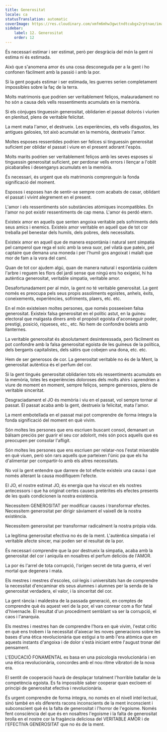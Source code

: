 ```yaml
---
title: Generositat
locale: ca
statusTranslation: automatic
coverImage: https://res.cloudinary.com/xmfm6mhw3gwctndtcubgx2rptnae/image/upload/v1740337243/small_cover_educacion_fundamental_a051170f1c.webp
sidebar:
    label: 12. Generositat
    order: 12
---
```

És necessari estimar i ser estimat, però per desgràcia del món la gent ni estima ni és estimada.

Això que s'anomena amor és una cosa desconeguda per a la gent i ho confonen fàcilment amb la passió i amb la por.

Si la gent pogués estimar i ser estimada, les guerres serien completament impossibles sobre la faç de la terra.

Molts matrimonis que podrien ser veritablement feliços, malauradament no ho són a causa dels vells ressentiments acumulats en la memòria.

Si els cònjuges tinguessin generositat, oblidarien el passat dolorós i viurien en plenitud, plens de veritable felicitat.

La ment mata l'amor, el destrueix. Les experiències, els vells disgustos, les antigues gelosies, tot això acumulat en la memòria, destrueix l'amor.

Moltes esposes ressentides podrien ser felices si tinguessin generositat suficient per oblidar el passat i viure en el present adorant l'espòs.

Molts marits podrien ser veritablement feliços amb les seves esposes si tinguessin generositat suficient, per perdonar vells errors i llençar a l'oblit picabaralles i desenganys acumulats en la memòria.

És necessari, és urgent que els matrimonis comprenguin la fonda significació del moment.

Esposos i esposes han de sentir-se sempre com acabats de casar, oblidant el passat i vivint alegrement en el present.

L'amor i els ressentiments són substàncies atòmiques incompatibles. En l'amor no pot existir ressentiments de cap mena. L'amor és perdó etern.

Existeix amor en aquells que senten angoixa veritable pels sofriments dels seus amics i enemics. Existeix amor veritable en aquell que de tot cor treballa pel benestar dels humils, dels pobres, dels necessitats.

Existeix amor en aquell que de manera espontània i natural sent simpatia pel camperol que rega el solc amb la seva suor, pel vilatà que pateix, pel captaire que demana una moneda i per l'humil gos angoixat i malalt que mor de fam a la vora del camí.

Quan de tot cor ajudem algú, quan de manera natural i espontània cuidem l'arbre i reguem les flors del jardí sense que ningú ens ho exigeixi, hi ha autèntica generositat, veritable simpatia, veritable amor.

Desafortunadament per al món, la gent no té veritable generositat. La gent només es preocupa pels seus propis assoliments egoistes, anhels, èxits, coneixements, experiències, sofriments, plaers, etc. etc.

En el món existeixen moltes persones, que només posseeixen falsa generositat. Existeix falsa generositat en el polític astut, en la guineu electoral que malgasta diners amb el propòsit egoista d'aconseguir poder, prestigi, posició, riqueses, etc., etc. No hem de confondre bolets amb llanternes.

La veritable generositat és absolutament desinteressada, però fàcilment es pot confondre amb la falsa generositat egoista de les guineus de la política, dels bergants capitalistes, dels sàtirs que cobejen una dona, etc. etc.

Hem de ser generosos de cor. La generositat veritable no és de la Ment, la generositat autèntica és el perfum del cor.

Si la gent tingués generositat oblidarien tots els ressentiments acumulats en la memòria, totes les experiències doloroses dels molts ahirs i aprendrien a viure de moment en moment, sempre feliços, sempre generosos, plens de veritable sinceritat.

Desgraciadament el JO és memòria i viu en el passat, vol sempre tornar al passat. El passat acaba amb la gent, destrueix la felicitat, mata l'amor.

La ment embotellada en el passat mai pot comprendre de forma íntegra la fonda significació del moment en què vivim.

Són moltes les persones que ens escriuen buscant consol, demanant un bàlsam preciós per guarir el seu cor adolorit, més són pocs aquells que es preocupen per consolar l'afligit.

Són moltes les persones que ens escriuen per relatar-nos l'estat miserable en què viuen, però són rars aquells que parteixen l'únic pa que els ha d'alimentar per compartir-lo amb els altres necessitats.

No vol la gent entendre que darrere de tot efecte existeix una causa i que només alterant la causa modifiquem l'efecte.

El JO, el nostre estimat JO, és energia que ha viscut en els nostres antecessors i que ha originat certes causes pretèrites els efectes presents de les quals condicionen la nostra existència.

Necessitem GENEROSITAT per modificar causes i transformar efectes. Necessitem generositat per dirigir sàviament el vaixell de la nostra existència.

Necessitem generositat per transformar radicalment la nostra pròpia vida.

La legítima generositat efectiva no és de la ment. L'autèntica simpatia i el veritable afecte sincer, mai poden ser el resultat de la por.

És necessari comprendre que la por destrueix la simpatia, acaba amb la generositat del cor i aniquila en nosaltres el perfum deliciós de l'AMOR.

La por és l'arrel de tota corrupció, l'origen secret de tota guerra, el verí mortal que degenera i mata.

Els mestres i mestres d'escoles, col·legis i universitats han de comprendre la necessitat d'encaminar els seus alumnes i alumnes per la senda de la generositat verdadera, el valor, i la sinceritat del cor.

La gent rància i maldestra de la passada generació, en comptes de comprendre què és aquest verí de la por, el van conrear com a flor fatal d'hivernacle. El resultat d'un procediment semblant va ser la corrupció, el caos i l'anarquia.

Els mestres i mestres han de comprendre l'hora en què vivim, l'estat crític en què ens trobem i la necessitat d'aixecar les noves generacions sobre les bases d'una ètica revolucionària que estigui a to amb l'era atòmica que en aquests instants d'angoixa i de dolor s'està iniciant entre l'august tronar del pensament.

L'EDUCACIÓ FONAMENTAL es basa en una psicologia revolucionària i en una ètica revolucionària, concordes amb el nou ritme vibratori de la nova era.

El sentit de cooperació haurà de desplaçar totalment l'horrible batallar de la competència egoista. Es fa impossible saber cooperar quan excloem el principi de generositat efectiva i revolucionària.

És urgent comprendre de forma íntegra, no només en el nivell intel·lectual, sinó també en els diferents racons inconscients de la ment inconscient i subconscient què és la falta de generositat i l'horror de l'egoisme. Només fent consciència del que és en nosaltres l'egoisme i la falta de generositat brolla en el nostre cor la fragància deliciosa del VERITABLE AMOR i de l'EFECTIVA GENEROSITAT que no és de la ment.

